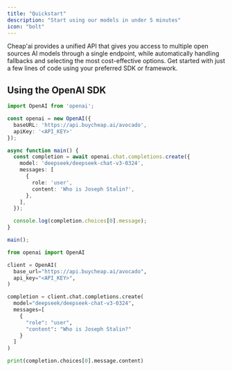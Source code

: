 ```yaml
---
title: "Quickstart"
description: "Start using our models in under 5 minutes"
icon: "bolt"
---
```


Cheap'ai provides a unified API that gives you access to multiple open sources AI models through a single endpoint, while automatically handling fallbacks and selecting the most cost-effective options. Get started with just a few lines of code using your preferred SDK or framework.

## **Using the OpenAI SDK**

<CodeGroup>

```typescript TypeScript
import OpenAI from 'openai';

const openai = new OpenAI({
  baseURL: 'https://api.buycheap.ai/avocado',
  apiKey: '<API_KEY>'
});

async function main() {
  const completion = await openai.chat.completions.create({
    model: 'deepseek/deepseek-chat-v3-0324',
    messages: [
      {
        role: 'user',
        content: 'Who is Joseph Stalin?',
      },
    ],
  });

  console.log(completion.choices[0].message);
}

main();
```


```python Python
from openai import OpenAI

client = OpenAI(
  base_url="https://api.buycheap.ai/avocado",
  api_key="<API_KEY>",
)

completion = client.chat.completions.create(
  model="deepseek/deepseek-chat-v3-0324",
  messages=[
    {
      "role": "user",
      "content": "Who is Joseph Stalin?"
    }
  ]
)

print(completion.choices[0].message.content)
```

</CodeGroup>